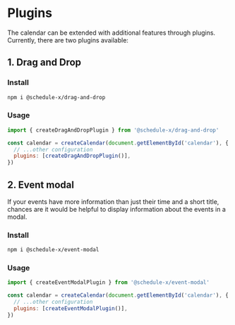 # Plugins

The calendar can be extended with additional features through plugins. Currently, there are two plugins available:

## 1. Drag and Drop

### Install

```bash
npm i @schedule-x/drag-and-drop
```

### Usage

```js
import { createDragAndDropPlugin } from '@schedule-x/drag-and-drop'

const calendar = createCalendar(document.getElementById('calendar'), {
  // ...other configuration
  plugins: [createDragAndDropPlugin()],
})
```

## 2. Event modal

If your events have more information than just their time and a short title, chances are it would be helpful to
display information about the events in a modal.

### Install

```bash
npm i @schedule-x/event-modal
```

### Usage

```js
import { createEventModalPlugin } from '@schedule-x/event-modal'

const calendar = createCalendar(document.getElementById('calendar'), {
  // ...other configuration
  plugins: [createEventModalPlugin()],
})
```

